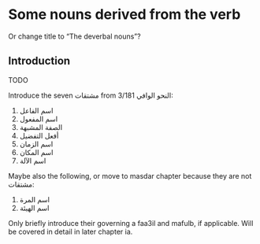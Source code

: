 <!--!!! THIS FILE IS AUTO-GENERATED. DO NOT EDIT DIRECTLY. EDIT THE FILES IN THE SRCQMD DIR !!!-->

# Some nouns derived from the verb

Or change title to "The deverbal nouns"?

## Introduction

TODO

Introduce the seven [مشتقات]{.ar} [from [النحو الوافي]{.ar} 3/181]{.citex}:

1. [اسم الفاعل]{.ar}
1. [اسم المفعول]{.ar}
1. [الصفة المشبهة]{.ar}
1. [أفعل التفضيل]{.ar}
1. [اسم الزمان]{.ar}
1. [اسم المكان]{.ar}
1. [اسم الآلة]{.ar}

Maybe also the following, or move to [masdar]{.subs} chapter because they are not [مشتقات]{.ar}:

1. [اسم المرة]{.ar}
1. [اسم الهيئة]{.ar}

Only briefly introduce their governing a [faa3il]{.subs} and [mafulb]{.subs}, if applicable.
Will be covered in detail in later chapter [ia]{.subs}.

